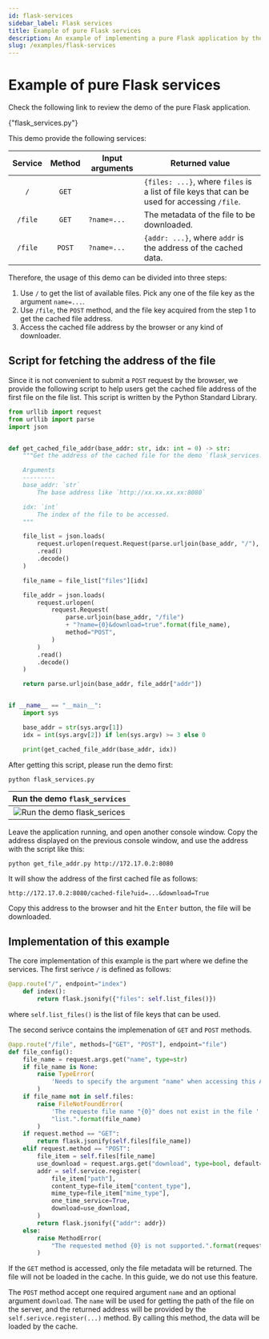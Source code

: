 ```yaml
---
id: flask-services
sidebar_label: Flask services
title: Example of pure Flask services
description: An example of implementing a pure Flask application by the file cache services.
slug: /examples/flask-services
---
```





# Example of pure Flask services

Check the following link to review the demo of the pure Flask application.

<p>
  <DarkButton to={demoURL("flask_services.py")} icon={mdiLanguagePython}>
    {"flask_services.py"}
  </DarkButton>
</p>

This demo provide the following services:

| Service | Method | <center>Input arguments</center> | <center>Returned value</center>                                                              |
| :-----: | :----: | :------------------------------- | :------------------------------------------------------------------------------------------- |
|   `/`   | `GET`  | <InlineIcon icon={biSlashLg} />  | `{files: ...}`, where `files` is a list of file keys that can be used for accessing `/file`. |
| `/file` | `GET`  | `?name=...`                      | The metadata of the file to be downloaded.                                                   |
| `/file` | `POST` | `?name=...`                      | `{addr: ...}`, where `addr` is the address of the cached data.                               |

Therefore, the usage of this demo can be divided into three steps:

1. Use `/` to get the list of available files. Pick any one of the file key as the argument `name=...`.
2. Use `/file`, the `POST` method, and the file key acquired from the step 1 to get the cached file address.
3. Access the cached file address by the browser or any kind of downloader.

## Script for fetching the address of the file

Since it is not convenient to submit a `POST` request by the browser, we provide the following script to
help users get the cached file address of the first file on the file list. This script is written by the
Python Standard Library.

```python title="get_file_addr.py" showLineNumbers
from urllib import request
from urllib import parse
import json


def get_cached_file_addr(base_addr: str, idx: int = 0) -> str:
    """Get the address of the cached file for the demo `flask_services.py`

    Arguments
    ---------
    base_addr: `str`
        The base address like `http://xx.xx.xx.xx:8080`

    idx: `int`
        The index of the file to be accessed.
    """

    file_list = json.loads(
        request.urlopen(request.Request(parse.urljoin(base_addr, "/"), method="GET"))
        .read()
        .decode()
    )

    file_name = file_list["files"][idx]

    file_addr = json.loads(
        request.urlopen(
            request.Request(
                parse.urljoin(base_addr, "/file")
                + "?name={0}&download=true".format(file_name),
                method="POST",
            )
        )
        .read()
        .decode()
    )

    return parse.urljoin(base_addr, file_addr["addr"])


if __name__ == "__main__":
    import sys

    base_addr = str(sys.argv[1])
    idx = int(sys.argv[2]) if len(sys.argv) >= 3 else 0

    print(get_cached_file_addr(base_addr, idx))
```

After getting this script, please run the demo first:

```shell
python flask_services.py
```

<div className="indark-inv">

|                    Run the demo `flask_services`                     |
| :------------------------------------------------------------------: |
| ![Run the demo flask_serices](/img/examples/run-flask-services.webp) |

</div>

Leave the application running, and open another console window. Copy the address
displayed on the previous console window, and use the address with the script like this:

```shell
python get_file_addr.py http://172.17.0.2:8080
```

It will show the address of the first cached file as follows:

```
http://172.17.0.2:8080/cached-file?uid=...&download=True
```

Copy this address to the browser and hit the <kbd>Enter</kbd> button, the file will be
downloaded.

## Implementation of this example

The core implementation of this example is the part where we define the services. The
first serivce `/` is defined as follows:

```python showLineNumbers
@app.route("/", endpoint="index")
    def index():
        return flask.jsonify({"files": self.list_files()})
```

where `self.list_files()` is the list of file keys that can be used.

The second serivce contains the implemenation of `GET` and `POST` methods.

```python showLineNumbers
@app.route("/file", methods=["GET", "POST"], endpoint="file")
def file_config():
    file_name = request.args.get("name", type=str)
    if file_name is None:
        raise TypeError(
            'Needs to specify the argument "name" when accessing this API.'
        )
    if file_name not in self.files:
        raise FileNotFoundError(
            'The requeste file name "{0}" does not exist in the file '
            "list.".format(file_name)
        )
    if request.method == "GET":
        return flask.jsonify(self.files[file_name])
    elif request.method == "POST":
        file_item = self.files[file_name]
        use_download = request.args.get("download", type=bool, default=False)
        addr = self.service.register(
            file_item["path"],
            content_type=file_item["content_type"],
            mime_type=file_item["mime_type"],
            one_time_service=True,
            download=use_download,
        )
        return flask.jsonify({"addr": addr})
    else:
        raise MethodError(
            "The requested method {0} is not supported.".format(request.method)
        )
```

If the `GET` method is accessed, only the file metadata will be returned. The file will
not be loaded in the cache. In this guide, we do not use this feature.

The `POST` method accept one required argument `name` and an optional argument
`download`. The `name` will be used for getting the path of the file on the server,
and the returned address will be provided by the `self.serivce.register(...)` method.
By calling this method, the data will be loaded by the cache.
